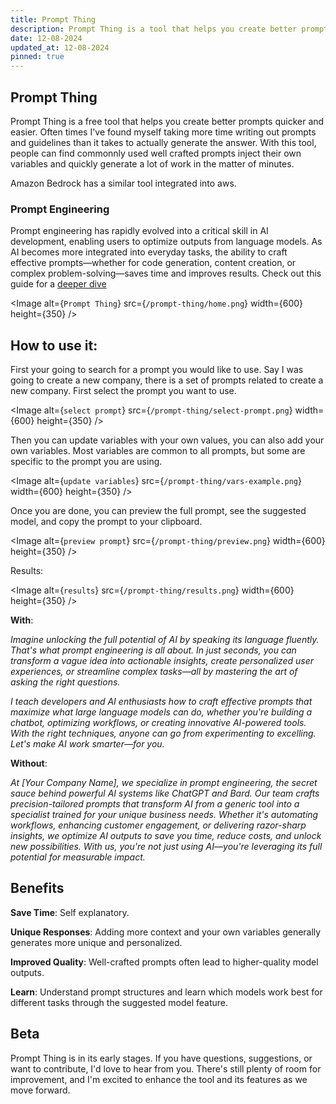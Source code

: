 ```yaml
---
title: Prompt Thing
description: Prompt Thing is a tool that helps you create better prompts quicker and easier.
date: 12-08-2024
updated_at: 12-08-2024
pinned: true
---
```


## Prompt Thing

Prompt Thing is a free tool that helps you create better prompts quicker and easier. Often times I've found myself taking more time writing out prompts and guidelines than it takes to actually generate the answer. With this tool, people can find commonnly used well crafted prompts inject their own variables and quickly generate a lot of work in the matter of minutes.

Amazon Bedrock has a similar tool integrated into aws. 

### Prompt Engineering
Prompt engineering has rapidly evolved into a critical skill in AI development, enabling users to optimize outputs from language models. As AI becomes more integrated into everyday tasks, the ability to craft effective prompts—whether for code generation, content creation, or complex problem-solving—saves time and improves results. Check out this guide for a [deeper dive](https://www.promptingguide.ai/)

<Image
  alt={`Prompt Thing`}
  src={`/prompt-thing/home.png`}
  width={600}
  height={350}
/>

## How to use it:

First your going to search for a prompt you would like to use. Say I was going to create a new company, there is a set of prompts related to create a new company. First select the prompt you want to use.

<Image alt={`select prompt`} src={`/prompt-thing/select-prompt.png`} width={600} height={350} />

Then you can update variables with your own values, you can also add your own variables. Most variables are common to all prompts, but some are specific to the prompt you are using.

<Image alt={`update variables`} src={`/prompt-thing/vars-example.png`} width={600} height={350} />

Once you are done, you can preview the full prompt, see the suggested model, and copy the prompt to your clipboard.

<Image alt={`preview prompt`} src={`/prompt-thing/preview.png`} width={600} height={350} />

Results:

<Image alt={`results`} src={`/prompt-thing/results.png`} width={600} height={350} />

**With**:

*Imagine unlocking the full potential of AI by speaking its language fluently. That&apos;s what prompt engineering is all about. In just seconds, you can transform a vague idea into actionable insights, create personalized user experiences, or streamline complex tasks—all by mastering the art of asking the right questions.*

*I teach developers and AI enthusiasts how to craft effective prompts that maximize what large language models can do, whether you&apos;re building a chatbot, optimizing workflows, or creating innovative AI-powered tools. With the right techniques, anyone can go from experimenting to excelling. Let&apos;s make AI work smarter—for you.*

**Without**:

*At [Your Company Name], we specialize in prompt engineering, the secret sauce behind powerful AI systems like ChatGPT and Bard. Our team crafts precision-tailored prompts that transform AI from a generic tool into a specialist trained for your unique business needs. Whether it&apos;s automating workflows, enhancing customer engagement, or delivering razor-sharp insights, we optimize AI outputs to save you time, reduce costs, and unlock new possibilities. With us, you&apos;re not just using AI—you&apos;re leveraging its full potential for measurable impact.*


## Benefits

**Save Time**: Self explanatory.

**Unique Responses**: Adding more context and your own variables generally generates more unique and personalized.

**Improved Quality**: Well-crafted prompts often lead to higher-quality model outputs.

**Learn**: Understand prompt structures and learn which models work best for different tasks through the suggested model feature.


## Beta 
Prompt Thing is in its early stages. If you have questions, suggestions, or want to contribute, I&apos;d love to hear from you. There&apos;s still plenty of room for improvement, and I&apos;m excited to enhance the tool and its features as we move forward.